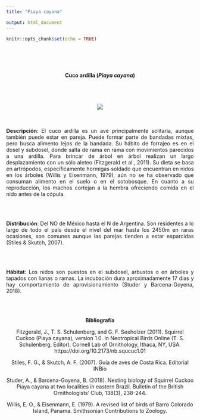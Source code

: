 ---
title: "Piaya cayana"

output: html_document
---

```{r setup, include=FALSE}
knitr::opts_chunk$set(echo = TRUE)
```


\
\
\
\
 <center>**Cuco ardilla (*Piaya cayana*)**<center>
\
\
\
\
 <center>![](imagen/piaya1.jpg)<center>
\
\
 <p align="justify">
 **Descripción**: El cuco ardilla es un ave principalmente solitaria, aunque también puede estar en pareja. Puede formar parte de bandadas mixtas, pero busca alimento lejos de la bandada. Su hábito de forrajeo es en el dosel y subdosel, donde salta de rama en rama con movimientos parecidos a una ardilla. Para brincar de árbol en árbol realizan un largo desplazamiento con un sólo aleteo (Fitzgerald et al., 2011).
Su dieta se basa en artrópodos, específicamente hormigas soldado que encuentran en nidos en los árboles (Willis y Eisenmann, 1979), aún no se ha observado que consuman alimento en el suelo o en el sotobosque. En cuanto a su reproducción, los machos cortejan a la hembra ofreciendo comida en el nido antes de la cópula.
 </p>
\
\
<p align="justify">
**Distribución**: Del NO de México hasta el N de Argentina. Son residentes a lo largo de todo el país desde el nivel del mar hasta los 2450m en raras ocasiones, son comunes aunque las parejas tienden a estar esparcidas (Stiles & Skutch, 2007). 
</p>
\
\

<p align="justify">
**Hábitat**: Los nidos son puestos en el subdosel, arbustos o en árboles y tapados con lianas o ramas. La incubación dura aproximadamente 17 días y hay comportamiento de aprovisionamiento (Studer y Barcena-Goyena, 2018).
</p>
\
\

<p align="justify">
**Bibliografía**

Fitzgerald, J., T. S. Schulenberg, and G. F. Seeholzer (2011). Squirrel Cuckoo (Piaya cayana), version 1.0. In Neotropical Birds Online (T. S. Schulenberg, Editor). Cornell Lab of Ornithology, Ithaca, NY, USA. https://doi.org/10.2173/nb.squcuc1.01


Stiles, F. G., & Skutch, A. F. (2007). Guía de aves de Costa Rica. Editorial INBio  

Studer, A., & Barcena-Goyena, B. (2018). Nesting biology of Squirrel Cuckoo Piaya cayana at two localities in eastern Brazil. Bulletin of the British Ornithologists’ Club, 138(3), 238-244.

Willis, E. O., & Eisenmann, E. (1979). A revised list of birds of Barro Colorado Island, Panama. Smithsonian Contributions to Zoology. 
</p>

